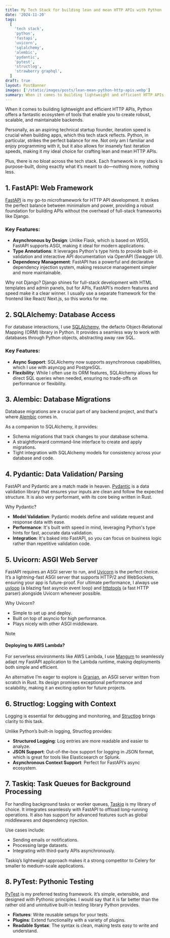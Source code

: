 ```yaml
---
title: My Tech Stack for building lean and mean HTTP APIs with Python
date: '2024-11-20'
tags:
  [
    'tech stack',
    'python',
    'fastapi',
    'uvicorn',
    'sqlalchemy',
    'alembic',
    'pydantic',
    'pytest',
    'structlog',
    'strawberry graphql',
  ]
draft: true
layout: PostBanner
images: ['/static/images/posts/lean-mean-python-http-apis.webp']
summary: When it comes to building lightweight and efficient HTTP APIs, Python offers a fantastic ecosystem of tools that enable you to create robust, scalable, and maintainable backends. In this post, I'll walk you through my tech stack for building lean and mean APIs with Python. Each component has been chosen to maximize efficiency, readability, and modern best practices.
---
```


When it comes to building lightweight and efficient HTTP APIs, Python offers a fantastic ecosystem of tools that enable you to create robust, scalable, and maintainable backends.

Personally, as an aspiring technical startup founder, iteration speed is crucial when building apps, which this tech stack reflects. Python, in particular, strikes the perfect balance for me. Not only am I
familiar and enjoy programming with it, but it also allows for insanely fast iteration speeds, making it my ideal choice for crafting lean and mean HTTP APIs.

Plus, there is no bloat across the tech stack. Each framework in my stack is purpose-built, doing exactly what it’s meant to do—nothing more, nothing less.

## 1. FastAPI: Web Framework

[FastAPI](https://fastapi.tiangolo.com) is my go-to microframework for HTTP API development. It strikes the perfect
balance between minimalism and power, providing a robust foundation for building APIs without the overhead of full-stack
frameworks like Django.

### Key Features:

- **Asynchronous by Design**: Unlike Flask, which is based on WSGI, FastAPI supports ASGI, making it ideal for modern applications.
- **Type Annotations**: It leverages Python's type hints to provide built-in validation and interactive API documentation via OpenAPI (Swagger UI).
- **Dependency Management**: FastAPI has a powerful and declarative dependency injection system, making resource management simpler and more maintainable.

Why not Django? Django shines for full-stack development with HTML templates and admin panels, but for APIs, FastAPI's modern features and speed make it a clear winner.
I usually use a separate framework for the frontend like React/ Next.js, so this works for me.

## 2. SQLAlchemy: Database Access

For database interactions, I use [SQLAlchemy](https://sqlalchemy.org), the defacto Object-Relational Mapping (ORM) library in Python. It provides a seamless way to work with databases through Python objects, abstracting away raw SQL.

### Key Features:

- **Async Support**: SQLAlchemy now supports asynchronous capabilities, which I use with asyncpg and PostgreSQL.
- **Flexibility**: While I often use its ORM features, SQLAlchemy allows for direct SQL queries when needed, ensuring no trade-offs on performance or flexibility.

## 3. Alembic: Database Migrations

Database migrations are a crucial part of any backend project, and that's where [Alembic](https://alembic.sqlalchemy.org/en/latest/) comes in.

As a companion to SQLAlchemy, it provides:

- Schema migrations that track changes to your database schema.
- A straightforward command-line interface to create and apply migrations.
- Tight integration with SQLAlchemy models for consistency across your database and code.

## 4. Pydantic: Data Validation/ Parsing

FastAPI and Pydantic are a match made in heaven. [Pydantic](https://docs.pydantic.dev) is a data validation library that ensures your inputs are clean and follow the expected structure.
It is also very performant, with its core being written in Rust.

Why Pydantic?

- **Model Validation**: Pydantic models define and validate request and response data with ease.
- **Performance**: It's built with speed in mind, leveraging Python's type hints for fast, accurate data validation.
- **Integration**: It's baked into FastAPI, so you can focus on business logic rather than repetitive validation code.

## 5. Uvicorn: ASGI Web Server

FastAPI requires an ASGI server to run, and [Uvicorn](https://www.uvicorn.org/) is the perfect choice. It’s a lightning-fast ASGI server that supports HTTP/2 and WebSockets, ensuring your app is future-proof.
For ultimate performance, I always use [uvloop](https://github.com/MagicStack/uvloop) (a blazing fast asyncio event loop) and [httptools](https://github.com/MagicStack/httptools) (a fast HTTP parser) alongside Uvicorn whenever possible.

Why Uvicorn?

- Simple to set up and deploy.
- Built on top of asyncio for high performance.
- Plays nicely with other ASGI middleware.

> [!NOTE]
>
> #### Deploying to AWS Lambda?
>
> For serverless environments like AWS Lambda, I use [Mangum](https://mangum.fastapiexpert.com/) to seamlessly adapt my FastAPI application to the Lambda runtime, making deployments both simple and efficient.

An alternative I’m eager to explore is [Granian](https://github.com/emmett-framework/granian), an ASGI server written from scratch in Rust. Its design promises exceptional performance and scalability, making it an exciting option for future projects.

## 6. Structlog: Logging with Context

Logging is essential for debugging and monitoring, and [Structlog](https://www.structlog.org/en/stable/) brings clarity to this task.

Unlike Python’s built-in logging, Structlog provides:

- **Structured Logging**: Log entries are more readable and easier to analyze.
- **JSON Support**: Out-of-the-box support for logging in JSON format, which is great for tools like Elasticsearch or Splunk.
- **Asynchronous Context Support**: Perfect for FastAPI’s async ecosystem.

## 7. Taskiq: Task Queues for Background Processing

For handling background tasks or worker queues, [Taskiq](https://taskiq-python.github.io/) is my library of choice. It integrates seamlessly with FastAPI to offload long-running operations.
It also has support for advanced features such as global middlewares and dependency injection.

Use cases include:

- Sending emails or notifications.
- Processing large datasets.
- Integrating with third-party APIs asynchronously.

Taskiq’s lightweight approach makes it a strong competitor to Celery for smaller to medium-scale applications.

## 8. PyTest: Pythonic Testing

[PyTest](https://docs.pytest.org/en/stable/) is my preferred testing framework. It’s simple, extensible, and designed with Pythonic principles. I would say that it is far better than the rather old and unintuitive built-in testing library Python provides.

- **Fixtures**: Write reusable setups for your tests.
- **Plugins**: Extend functionality with a variety of plugins.
- **Readable Syntax**: The syntax is clean, making tests easy to write and understand.
